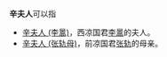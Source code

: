 '''辛夫人'''可以指
*[[辛夫人_(李暠)|辛夫人 (李暠)]]，西凉国君[[李暠|李暠]]的夫人。
*[[辛夫人_(张轨母)|辛夫人 (张轨母)]]，前凉国君[[张轨|张轨]]的母亲。
{{disambig|cat=三字封號消歧義}}